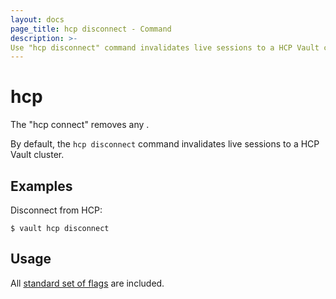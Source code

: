 ```yaml
---
layout: docs
page_title: hcp disconnect - Command
description: >-
Use "hcp disconnect" command invalidates live sessions to a HCP Vault cluster.
---
```


# hcp

The "hcp connect" removes any .

By default, the `hcp disconnect` command invalidates live sessions to a HCP Vault cluster.

## Examples

Disconnect from HCP:

```shell-session
$ vault hcp disconnect
```

## Usage

All [standard set of
flags](/vault/docs/commands) are included.
